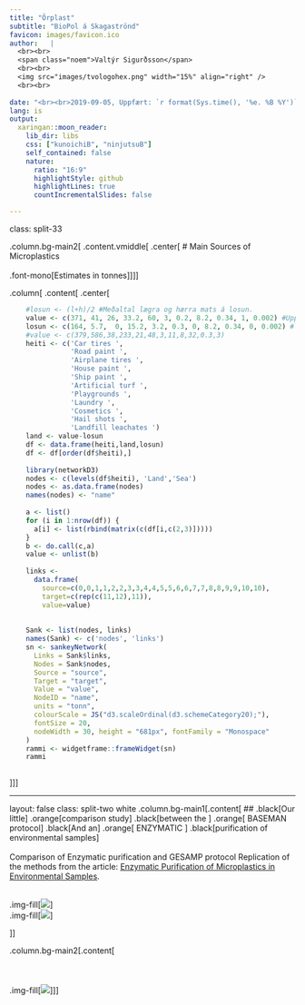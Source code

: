 ```yaml
---
title: "Örplast"
subtitle: "BioPol á Skagaströnd"
favicon: images/favicon.ico
author:   |
  <br><br>
  <span class="noem">Valtýr Sigurðsson</span>
  <br><br>
  <img src="images/tvologohex.png" width="15%" align="right" />
  <br><br>
  
date: "<br><br>2019-09-05, Uppfært: `r format(Sys.time(), '%e. %B %Y')`"
lang: is
output:
  xaringan::moon_reader:
    lib_dir: libs
    css: ["kunoichiB", "ninjutsuB"]
    self_contained: false
    nature:
      ratio: "16:9"
      highlightStyle: github
      highlightLines: true
      countIncrementalSlides: false

---
```


class: split-33

.column.bg-main2[
.content.vmiddle[
.center[
# Main Sources of Microplastics
<br>
<br>
.font-mono[Estimates in tonnes]
]]]

.column[
.content[
.center[
  
```r
    #losun <- (l+h)/2 #Meðaltal lægra og hærra mats á losun.
    value <- c(371, 41, 26, 33.2, 60, 3, 0.2, 8.2, 0.34, 1, 0.002) #Uppspretta lægra mat
    losun <- c(164, 5.7,  0, 15.2, 3.2, 0.3, 0, 8.2, 0.34, 0, 0.002) #losun lægra mat
    #value <- c(379,586,38,233,21,48,3,11,8,32,0.3,3)
    heiti <- c('Car tires ',
               'Road paint ',
               'Airplane tires ',
               'House paint ',
               'Ship paint ',
               'Artificial turf ',
               'Playgrounds ',
               'Laundry ',
               'Cosmetics ',
               'Hail shots ',
               'Landfill leachates ')
    land <- value-losun
    df <- data.frame(heiti,land,losun)
    df <- df[order(df$heiti),]
    
    library(networkD3)
    nodes <- c(levels(df$heiti), 'Land','Sea')
    nodes <- as.data.frame(nodes)
    names(nodes) <- "name"
    
    a <- list()
    for (i in 1:nrow(df)) {
      a[i] <- list(rbind(matrix(c(df[i,c(2,3)]))))
    }
    b <- do.call(c,a)
    value <- unlist(b)
    
    links <- 
      data.frame(
        source=c(0,0,1,1,2,2,3,3,4,4,5,5,6,6,7,7,8,8,9,9,10,10),
        target=c(rep(c(11,12),11)),
        value=value)
    
    
    Sank <- list(nodes, links)
    names(Sank) <- c('nodes', 'links')
    sn <- sankeyNetwork(
      Links = Sank$links,
      Nodes = Sank$nodes,
      Source = "source",
      Target = "target",
      Value = "value",
      NodeID = "name",
      units = "tonn",
      colourScale = JS("d3.scaleOrdinal(d3.schemeCategory20);"),
      fontSize = 20,
      nodeWidth = 30, height = "681px", fontFamily = "Monospace"
    )
    rammi <- widgetframe::frameWidget(sn)
    rammi
    
```
    
]]]


---

layout: false
class: split-two white
.column.bg-main1[.content[
## .black[Our little] .orange[comparison study] .black[between the ] .orange[ BASEMAN protocol] .black[And an] .orange[ ENZYMATIC ] .black[purification of environmental samples]
<br>
<br>
Comparison of Enzymatic purification and GESAMP protocol
Replication of the methods from the article: [Enzymatic Purification of Microplastics in Environmental Samples](https://pubs.acs.org/doi/abs/10.1021/acs.est.7b03055).

<br>
  .img-fill[![](images/BASEMAN-1.png)]
<br>
  .img-fill[![](images/Enzymatic-1.png)]

]]

.column.bg-main2[.content[
<br>
<br>
<br>
<br>
  .img-fill[![](images/unnamed-chunk-1-1.png)]
]]
  